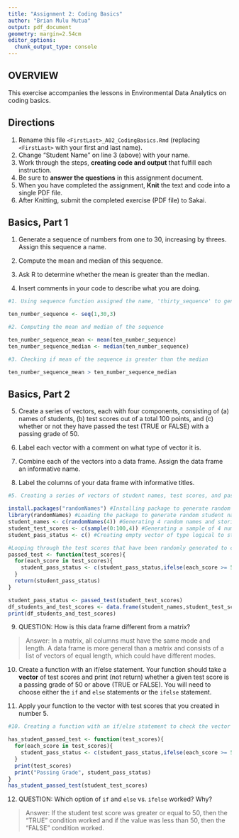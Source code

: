 ```yaml
---
title: "Assignment 2: Coding Basics"
author: "Brian Mulu Mutua"
output: pdf_document
geometry: margin=2.54cm
editor_options: 
  chunk_output_type: console
---
```


## OVERVIEW

This exercise accompanies the lessons in Environmental Data Analytics on coding basics.

## Directions

1.  Rename this file `<FirstLast>_A02_CodingBasics.Rmd` (replacing `<FirstLast>` with your first and last name).
2.  Change "Student Name" on line 3 (above) with your name.
3.  Work through the steps, **creating code and output** that fulfill each instruction.
4.  Be sure to **answer the questions** in this assignment document.
5.  When you have completed the assignment, **Knit** the text and code into a single PDF file.
6.  After Knitting, submit the completed exercise (PDF file) to Sakai.

## Basics, Part 1

1.  Generate a sequence of numbers from one to 30, increasing by threes. Assign this sequence a name.

2.  Compute the mean and median of this sequence.

3.  Ask R to determine whether the mean is greater than the median.

4.  Insert comments in your code to describe what you are doing.

```r
#1. Using sequence function assigned the name, 'thirty_sequence' to generate the set of numbers between 1 and 30, increasing by threes

ten_number_sequence <- seq(1,30,3)

#2. Computing the mean and median of the sequence 

ten_number_sequence_mean <- mean(ten_number_sequence)
ten_number_sequence_median <- median(ten_number_sequence)

#3. Checking if mean of the sequence is greater than the median

ten_number_sequence_mean > ten_number_sequence_median

```

## Basics, Part 2

5.  Create a series of vectors, each with four components, consisting of (a) names of students, (b) test scores out of a total 100 points, and (c) whether or not they have passed the test (TRUE or FALSE) with a passing grade of 50.

6.  Label each vector with a comment on what type of vector it is.

7.  Combine each of the vectors into a data frame. Assign the data frame an informative name.

8.  Label the columns of your data frame with informative titles.

```r
#5. Creating a series of vectors of student names, test scores, and pass/fail status

install.packages("randomNames") #Installing package to generate random student names
library(randomNames) #Loading the package to generate random student names
student_names <- c(randomNames(4)) #Generating 4 random names and storing them in a vector of type character
student_test_scores <- c(sample(0:100,4)) #Generating a sample of 4 numbers between 0 and 100 and storing them in a vector of type integer
student_pass_status <- c() #Creating empty vector of type logical to store pass/fail status

#Looping through the test scores that have been randomly generated to check if the student has passed or failed, and storing the result in the logical vector above
passed_test <- function(test_scores){
  for(each_score in test_scores){
    student_pass_status <- c(student_pass_status,ifelse(each_score >= 50,TRUE,FALSE))
  }
  return(student_pass_status)
}

student_pass_status <- passed_test(student_test_scores)
df_students_and_test_scores <- data.frame(student_names,student_test_scores,student_pass_status)
print(df_students_and_test_scores)

```

9.  QUESTION: How is this data frame different from a matrix?

> Answer: In a matrix, all columns must have the same mode and length. A data frame is more general than a matrix and consists of a list of vectors of equal length, which could have different modes. 

10. Create a function with an if/else statement. Your function should take a **vector** of test scores and print (not return) whether a given test score is a passing grade of 50 or above (TRUE or FALSE). You will need to choose either the `if` and `else` statements or the `ifelse` statement. 

11. Apply your function to the vector with test scores that you created in number 5.

```r
#10. Creating a function with an if/else statement to check the vector of test scores and check if the given test score is a passing grade or not

has_student_passed_test <- function(test_scores){
  for(each_score in test_scores){
    student_pass_status <- c(student_pass_status,ifelse(each_score >= 50,TRUE,FALSE))
  }
  print(test_scores)
  print("Passing Grade", student_pass_status)
}
has_student_passed_test(student_test_scores)

```

12. QUESTION: Which option of `if` and `else` vs. `ifelse` worked? Why?

> Answer: If the student test score was greater or equal to 50, then the "TRUE" condition worked and if the value was less than 50, then the "FALSE" condition worked. 
